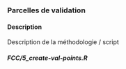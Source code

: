 
### Parcelles de validation

#### Description {-}

Description de la méthodologie / script

#### _FCC/5_create-val-points.R_ {-}

```r
```


